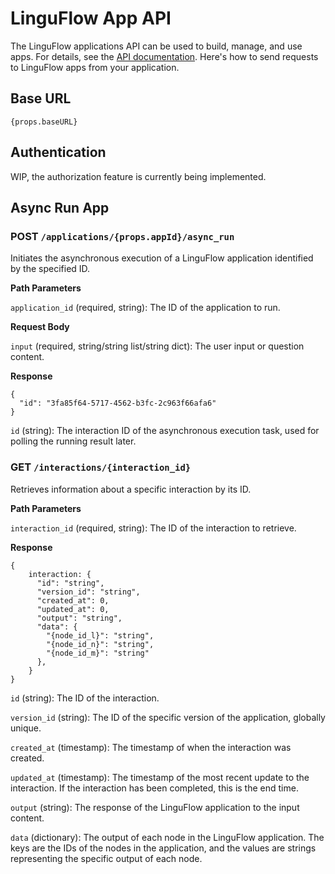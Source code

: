 
# LinguFlow App API

The LinguFlow applications API can be used to build, manage, and use apps. For details, see the [API documentation](WIP). Here's how to send requests to LinguFlow apps from your application.

## Base URL

<code>{props.baseURL}</code>

## Authentication

WIP, the authorization feature is currently being implemented.

## Async Run App

### POST <code>/applications/{props.appId}/async_run</code>

Initiates the asynchronous execution of a LinguFlow application identified by the specified ID.

**Path Parameters**

`application_id` (required, string): The ID of the application to run.

**Request Body**

`input` (required, string/string list/string dict): The user input or question content.

**Response**

```
{
  "id": "3fa85f64-5717-4562-b3fc-2c963f66afa6"
}
```

`id` (string): The interaction ID of the asynchronous execution task, used for polling the running result later.

### GET `/interactions/{interaction_id}`

Retrieves information about a specific interaction by its ID.

**Path Parameters**

`interaction_id` (required, string): The ID of the interaction to retrieve.

**Response**

```
{
    interaction: {
      "id": "string",
      "version_id": "string",
      "created_at": 0,
      "updated_at": 0,
      "output": "string",
      "data": {
        "{node_id_l}": "string",
        "{node_id_n}": "string",
        "{node_id_m}": "string"
      },
    }
}
```

`id` (string): The ID of the interaction.

`version_id` (string): The ID of the specific version of the application, globally unique.

`created_at` (timestamp): The timestamp of when the interaction was created.

`updated_at` (timestamp): The timestamp of the most recent update to the interaction. If the interaction has been completed, this is the end time.

`output` (string): The response of the LinguFlow application to the input content.

`data` (dictionary): The output of each node in the LinguFlow application. The keys are the IDs of the nodes in the application, and the values are strings representing the specific output of each node.